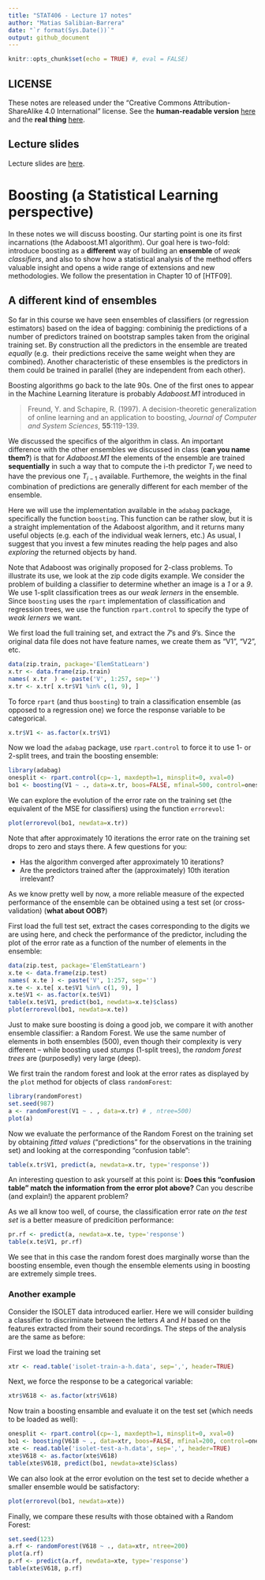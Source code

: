 ```yaml
---
title: "STAT406 - Lecture 17 notes"
author: "Matias Salibian-Barrera"
date: "`r format(Sys.Date())`"
output: github_document
---
```


```r
knitr::opts_chunk$set(echo = TRUE) #, eval = FALSE)
```

## LICENSE
These notes are released under the 
"Creative Commons Attribution-ShareAlike 4.0 International" license. 
See the **human-readable version** [here](https://creativecommons.org/licenses/by-sa/4.0/)
and the **real thing** [here](https://creativecommons.org/licenses/by-sa/4.0/legalcode). 

## Lecture slides

Lecture slides are [here](STAT406-18-lecture-17.pdf).

# Boosting (a Statistical Learning perspective)

In these notes we will discuss boosting. Our starting point is one its first
incarnations (the Adaboost.M1 algorithm). Our goal here is two-fold: introduce boosting
as a **different** way of building an **ensemble** of *weak classifiers*, and 
also to show how a statistical analysis of the method offers valuable
insight and opens a wide range of extensions and new methodologies. 
We follow the presentation in Chapter 10 of [HTF09]. 

## A different kind of ensembles

So far in this course we have seen ensembles of classifiers 
(or regression estimators) based on the idea of bagging: combininig
the predictions of a number of predictors trained on bootstrap 
samples taken from the original training set. By construction
all the predictors in the ensemble are treated *equally* (e.g. 
their predictions receive the same weight when they are 
combined). Another characteristic of these ensembles is 
the predictors in them could be trained in parallel
(they are independent from each other). 

Boosting algorithms go back to the late 90s. One of the first ones
to appear in the Machine Learning literature is probably *Adaboost.M1*
introduced in 

> Freund, Y. and Schapire, R. (1997). A decision-theoretic generalization of
> online learning and an application to boosting, *Journal of Computer
> and System Sciences*, **55**:119-139.

We discussed the specifics of the algorithm in class. An important
difference with the other ensembles 
we discussed in class (**can you name them?**)
is that for *Adaboost.M1* the elements
of the ensemble are trained **sequentially** in such a way that 
to compute the i-th predictor $T_i$ we need to have the 
previous one $T_{i-1}$ available. Furthemore, the 
weights in the final combination of predictions are generally
different for each member of the ensemble. 

Here we will use the implementation available in 
the `adabag` package, specifically the function
`boosting`. This function can be rather slow, but it
is a straight implementation of the Adaboost algorithm, 
and it returns many useful objects (e.g. each of the
individual weak lerners, etc.) As usual, I suggest that
you invest a few minutes reading the help 
pages and also *exploring* the returned objects by hand. 

Note that Adaboost was originally proposed for 2-class
problems. To illustrate its use, we look at the 
zip code digits example. We consider the problem of
building a classifier to determine whether an image
is a *1* or a *9*. We use 1-split classification 
trees as our *weak lerners* in the ensemble.
Since `boosting` uses the `rpart` implementation
of classification and regression trees, 
we use the function `rpart.control` to 
specify the type of *weak lerners* we want. 


We first load the full training set, and extract the 
*7*'s and *9*'s. Since the original data file does
not have feature names, we create them as "V1", "V2", 
etc. 
```r
data(zip.train, package='ElemStatLearn')
x.tr <- data.frame(zip.train)
names( x.tr  ) <- paste('V', 1:257, sep='')
x.tr <- x.tr[ x.tr$V1 %in% c(1, 9), ]
```
To force `rpart` (and thus `boosting`)
to train a classification ensemble (as opposed to a 
regression one) we force the response variable to 
be categorical. 
```r
x.tr$V1 <- as.factor(x.tr$V1)
```
Now we load the `adabag` package, use `rpart.control` to force
it to use 1- or 2-split trees, and train the boosting ensemble:
```r
library(adabag)
onesplit <- rpart.control(cp=-1, maxdepth=1, minsplit=0, xval=0)
bo1 <- boosting(V1 ~ ., data=x.tr, boos=FALSE, mfinal=500, control=onesplit)
```

We can explore the evolution of the error rate on the training set
(the equivalent of the MSE for classifiers) using the function
`errorevol`:

```r
plot(errorevol(bo1, newdata=x.tr))
```

Note that after approximately 10 iterations the error rate on the
training set drops to zero and stays there. A few questions for you:

* Has the algorithm converged after approximately 10 iterations? 
* Are the predictors trained after the (approximately) 10th iteration irrelevant? 

As we know pretty well by now, a more reliable measure of 
the expected performance of the ensemble can be obtained 
using a test set (or cross-validation) (**what about OOB?**)

First load the full test set, extract the cases corresponding
to the digits we are using here, and check the performance
of the predictor, including the plot of the error rate 
as a function of the number of elements in the ensemble:


```r
data(zip.test, package='ElemStatLearn')
x.te <- data.frame(zip.test)
names( x.te ) <- paste('V', 1:257, sep='')
x.te <- x.te[ x.te$V1 %in% c(1, 9), ]
x.te$V1 <- as.factor(x.te$V1)
table(x.te$V1, predict(bo1, newdata=x.te)$class)
plot(errorevol(bo1, newdata=x.te))
```

Just to make sure boosting is doing a good job, we 
compare it with another ensemble classifier: a Random Forest. 
We use the same number of elements in both ensembles 
(500), even though their complexity is 
very different -- while boosting used *stumps* (1-split 
trees), the *random forest trees* are (purposedly)
very large (deep). 

We first train the random forest
and look at the error rates 
as displayed by the `plot` method for
objects of class `randomForest`:

```r
library(randomForest)
set.seed(987)
a <- randomForest(V1 ~ . , data=x.tr) # , ntree=500)
plot(a)
```

Now we evaluate the performance of the Random Forest on the
training set by obtaining *fitted values* ("predictions" for the 
observations in the training set) and looking at the 
corresponding "confusion table": 
```r
table(x.tr$V1, predict(a, newdata=x.tr, type='response'))
```
An interesting question to ask yourself at this point is: **Does this 
"confusion table" match the information from the error plot above?** 
Can you describe (and explain!) the apparent problem?

As we all know too well, of course, the classification error rate *on the test set* 
is a better measure of predicition performance:
```r
pr.rf <- predict(a, newdata=x.te, type='response')
table(x.te$V1, pr.rf)
```
We see that in this case the random forest does marginally worse
than the boosting ensemble, even though the  ensemble elements 
using in boosting are extremely simple trees. 

### Another example

<!-- xtr <- read.table('c:/Users/Matias/Desktop/STAT406/2017-18/lecture16/isolet-train.data', header=FALSE, sep=',') -->
<!-- xte <- read.table('c:/Users/Matias/Desktop/STAT406/2017-18/lecture16/isolet-test.data', header=FALSE, sep=',') -->
<!-- xtr.ah <- xtr[ xtr$V618 %in% c(1, 8), ] -->
<!-- xte.ah <- xte[ xte$V618 %in% c(1, 8), ] -->
<!-- write.table(xtr.ah, file='isolet-train-a-h.data', row.names=FALSE, col.names=TRUE, sep=',', quote=FALSE) -->
<!-- write.table(xte.ah, file='isolet-test-a-h.data', row.names=FALSE, col.names=TRUE, sep=',', quote=FALSE) -->

<!-- xtr.mn <- xtr[ xtr$V618 %in% c(13, 14), ] -->
<!-- xte.mn <- xte[ xte$V618 %in% c(13, 14), ] -->
<!-- write.table(xtr.mn, file='isolet-train-m-n.data', row.names=FALSE, col.names=TRUE, sep=',', quote=FALSE) -->
<!-- write.table(xte.mn, file='isolet-test-m-n.data', row.names=FALSE, col.names=TRUE, sep=',', quote=FALSE) -->

Consider the ISOLET data introduced earlier. Here we will consider
building a classifier to discriminate between the letters *A* and *H*
based on the features extracted from their sound recordings. 
The steps of the analysis are the same as before: 

First we load the training set
```r
xtr <- read.table('isolet-train-a-h.data', sep=',', header=TRUE)
```
Next, we force the response to be a categorical variable:
```r
xtr$V618 <- as.factor(xtr$V618)
```
Now train a boosting ensamble and evaluate it on the test set
(which needs to be loaded as well):
```r
onesplit <- rpart.control(cp=-1, maxdepth=1, minsplit=0, xval=0)
bo1 <- boosting(V618 ~ ., data=xtr, boos=FALSE, mfinal=200, control=onesplit)
xte <- read.table('isolet-test-a-h.data', sep=',', header=TRUE) 
xte$V618 <- as.factor(xte$V618)
table(xte$V618, predict(bo1, newdata=xte)$class)
```
We can also look at the error evolution on the test set to decide whether
a smaller ensemble would be satisfactory:

```r
plot(errorevol(bo1, newdata=xte))
```

Finally, we compare these results with those obtained with a Random Forest:

```r
set.seed(123)
a.rf <- randomForest(V618 ~ ., data=xtr, ntree=200) 
plot(a.rf)
p.rf <- predict(a.rf, newdata=xte, type='response')
table(xte$V618, p.rf)
```

<!-- # twosplits <- rpart.control(cp=-1, maxdepth=2, minsplit=0, xval=0) -->
<!-- # bo2 <- boosting(V618 ~ ., data=xtr, boos=FALSE, mfinal=500, control=twosplits) -->
<!-- # table(xte$V618, predict(bo2, newdata=xte)$class) -->
<!-- # plot(errorevol(bo2, newdata=xte)) -->


<!-- ## What is Adaboost doing, *really*?  -->

<!-- We have seen in class that Adaboost can be thought of as  -->
<!-- fitting an *additive model* in a stepwise (greedy) way, -->
<!-- using an exponential loss.  -->
<!-- It is then easy to prove that Adaboost.M1  -->
<!-- is computing an approximation to the *optimal classifier* -->
<!-- G( x ) = log[ P( Y = 1 | X = x ) / P( Y = -1 | X = x ) ] / 2. -->
<!-- More specifically, Adaboost.M1 is fitting an  -->
<!-- additive model to that function, in other words is -->
<!-- attempting to find functions $f_1$, $f_2$, ..., $f_N$ such that  -->
<!-- $G(x) = \sum_i f_i( x )$.  -->

<!-- Knowing what function the boosting algorithm is approximating (albeit in  -->
<!-- a greedy and suboptimal way), allows us to    -->
<!-- understand when the algorithm is expected to work well, -->
<!-- and also when it may not work well.  -->
<!-- In particular, it provides one way to choose the complexity of the  -->
<!-- *weak lerners* used to construct the ensemble. For an example -->
<!-- you can refer to the corresponding lab activity.  -->

<!-- ### A more challenging example, the `email spam` data -->

<!-- The email spam data set is a relatively classic data set  -->
<!-- containing 57 features (potentially explanatory variables)  -->
<!-- measured on 4601 email messages. The goal is to predict -->
<!-- whether an email is *spam* or not. The 57 features are  -->
<!-- a mix of continuous and discrete variables. More information -->
<!-- can be found at -->
<!-- [https://archive.ics.uci.edu/ml/datasets/spambase](https://archive.ics.uci.edu/ml/datasets/spambase). -->

<!-- We first load the data and randomly separate it into a training and -->
<!-- a test set. A more thorough analysis would be to use  -->
<!-- *full* K-fold cross-validation, but given the computational -->
<!-- complexity, I decided to leave the rest of this  -->
<!-- 3-fold CV exercise to the reader.  -->
<!-- ```{r spam.1, fig.width=6, fig.height=6, message=FALSE, warning=FALSE} -->
<!-- data(spam, package='ElemStatLearn') -->
<!-- n <- nrow(spam) -->
<!-- set.seed(987) -->
<!-- ii <- sample(n, floor(n/3)) -->
<!-- spam.te <- spam[ii, ] -->
<!-- spam.tr <- spam[-ii, ] -->
<!-- ``` -->
<!-- We now use Adaboost with 500 iterations, using *stumps* as our -->
<!-- weak learners / classifiers, and check the performance on -->
<!-- the test set: -->
<!-- ```{r spam.2, fig.width=6, fig.height=6, message=FALSE, warning=FALSE} -->
<!-- library(adabag) -->
<!-- onesplit <- rpart.control(cp=-1, maxdepth=1, minsplit=0, xval=0) -->
<!-- bo1 <- boosting(spam ~ ., data=spam.tr, boos=FALSE, mfinal=500, control=onesplit) -->
<!-- pr1 <- predict(bo1, newdata=spam.te) -->
<!-- table(spam.te$spam, pr1$class) -->
<!-- ``` -->
<!-- The classification error rate on the test set is rather high. We now -->
<!-- compare it with that of a Random Forest: -->

<!-- ```{r spam.3, fig.width=6, fig.height=6, message=FALSE, warning=FALSE} -->
<!-- library(randomForest) -->
<!-- set.seed(123)  -->
<!-- a <- randomForest(spam ~ . , data=spam.tr) # , ntree=500) -->
<!-- plot(a) -->
<!-- pr.rf <- predict(a, newdata=spam.te, type='response') -->
<!-- table(spam.te$spam, pr.rf) -->
<!-- ``` -->

<!-- The number of trees in the random forest seems to be appropriate, and its -->
<!-- performance on this test set is definitively better than that of  -->
<!-- boosting. Is there any *room for improvement* for Adaboost?  -->
<!-- As we discussed in class, depending on the interactions that may be  -->
<!-- present in the *true classification function*, we might be able to  -->
<!-- improve our boosting classifier by slightly increasing the complexity -->
<!-- of our base ensemble members. Here we try to use 3-split classification -->
<!-- trees, instead of the 1-split ones used above: -->
<!-- ```{r spam.4, fig.width=6, fig.height=6, message=FALSE, warning=FALSE} -->
<!-- threesplits <- rpart.control(cp=-1, maxdepth=3, minsplit=0, xval=0) -->
<!-- bo3 <- boosting(spam ~ ., data=spam.tr, boos=FALSE, mfinal=500, control=threesplits) -->
<!-- pr3 <- predict(bo3, newdata=spam.te) -->
<!-- table(spam.te$spam, pr3$class) -->
<!-- ``` -->
<!-- There is, in fact, a noticeable improvement in performance on this -->
<!-- test set. The number of element on the boosting ensemble appears to be -->
<!-- appropriate: -->

<!-- ```{r spam.5, fig.width=6, fig.height=6, message=FALSE, warning=FALSE} -->
<!-- plot(errorevol(bo3, newdata=spam.te)) -->
<!-- ``` -->

<!-- As mentioned above, you, dear reader, are encouraged to finish this analysis -->
<!-- by doing a complete 3-fold CV run in order to compare boosting with random  -->
<!-- forests on these data.  -->

<!-- ## Gradient boosting -->




